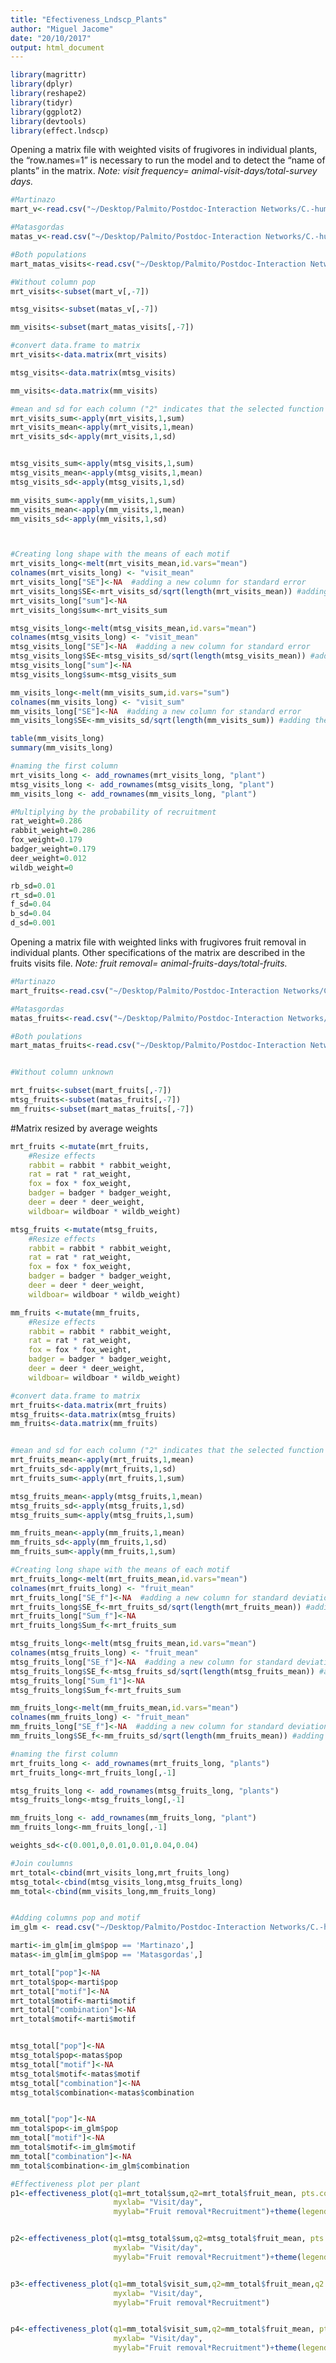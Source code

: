 ```yaml
---
title: "Efectiveness_Lndscp_Plants"
author: "Miguel Jacome"
date: "20/10/2017"
output: html_document
---
```


```r
library(magrittr)
library(dplyr)
library(reshape2)
library(tidyr)
library(ggplot2)
library(devtools)
library(effect.lndscp)
```


Opening a matrix file with weighted visits of frugivores in individual plants, the "row.names=1" is necessary to run the model and to detect the "name of plants" in the matrix. 
*Note: visit frequency= animal-visit-days/total-survey days.*

```r
#Martinazo
mart_v<-read.csv("~/Desktop/Palmito/Postdoc-Interaction Networks/C.-humilis-Fugivorous-Networks/Visitation rate/mart_visit.csv",header=TRUE,check.names=FALSE,row.names=1)

#Matasgordas
matas_v<-read.csv("~/Desktop/Palmito/Postdoc-Interaction Networks/C.-humilis-Fugivorous-Networks/Visitation rate/matas_visit.csv",header=TRUE,check.names=FALSE,row.names=1)

#Both populations
mart_matas_visits<-read.csv("~/Desktop/Palmito/Postdoc-Interaction Networks/C.-humilis-Fugivorous-Networks/Visitation rate/mart_mat_visit.csv",header=TRUE,check.names=FALSE,row.names=1)
```

```r
#Without column pop
mrt_visits<-subset(mart_v[,-7])

mtsg_visits<-subset(matas_v[,-7])

mm_visits<-subset(mart_matas_visits[,-7])

#convert data.frame to matrix
mrt_visits<-data.matrix(mrt_visits)

mtsg_visits<-data.matrix(mtsg_visits)

mm_visits<-data.matrix(mm_visits)

#mean and sd for each column ("2" indicates that the selected function will be applied to each column ("1" to rows))
mrt_visits_sum<-apply(mrt_visits,1,sum)
mrt_visits_mean<-apply(mrt_visits,1,mean)
mrt_visits_sd<-apply(mrt_visits,1,sd)


mtsg_visits_sum<-apply(mtsg_visits,1,sum)
mtsg_visits_mean<-apply(mtsg_visits,1,mean)
mtsg_visits_sd<-apply(mtsg_visits,1,sd)

mm_visits_sum<-apply(mm_visits,1,sum)
mm_visits_mean<-apply(mm_visits,1,mean)
mm_visits_sd<-apply(mm_visits,1,sd)



#Creating long shape with the means of each motif
mrt_visits_long<-melt(mrt_visits_mean,id.vars="mean")
colnames(mrt_visits_long) <- "visit_mean"
mrt_visits_long["SE"]<-NA  #adding a new column for standard error
mrt_visits_long$SE<-mrt_visits_sd/sqrt(length(mrt_visits_mean)) #adding the values of standard error
mrt_visits_long["sum"]<-NA
mrt_visits_long$sum<-mrt_visits_sum

mtsg_visits_long<-melt(mtsg_visits_mean,id.vars="mean")
colnames(mtsg_visits_long) <- "visit_mean"
mtsg_visits_long["SE"]<-NA  #adding a new column for standard error
mtsg_visits_long$SE<-mtsg_visits_sd/sqrt(length(mtsg_visits_mean)) #adding the values of standard error
mtsg_visits_long["sum"]<-NA
mtsg_visits_long$sum<-mtsg_visits_sum

mm_visits_long<-melt(mm_visits_sum,id.vars="sum")
colnames(mm_visits_long) <- "visit_sum"
mm_visits_long["SE"]<-NA  #adding a new column for standard error
mm_visits_long$SE<-mm_visits_sd/sqrt(length(mm_visits_sum)) #adding the values of standard error

table(mm_visits_long)
summary(mm_visits_long)

#naming the first column
mrt_visits_long <- add_rownames(mrt_visits_long, "plant")
mtsg_visits_long <- add_rownames(mtsg_visits_long, "plant")
mm_visits_long <- add_rownames(mm_visits_long, "plant")

```



```r

#Multiplying by the probability of recruitment
rat_weight=0.286
rabbit_weight=0.286
fox_weight=0.179
badger_weight=0.179
deer_weight=0.012
wildb_weight=0

rb_sd=0.01
rt_sd=0.01
f_sd=0.04
b_sd=0.04
d_sd=0.001
```


Opening a matrix file with weighted links with frugivores fruit removal in individual plants. Other specifications of the matrix are described in the fruits visits file. *Note: fruit removal= animal-fruits-days/total-fruits.*
```r
#Martinazo
mart_fruits<-read.csv("~/Desktop/Palmito/Postdoc-Interaction Networks/C.-humilis-Fugivorous-Networks/Fruit removal/mart_fruits.csv",header=TRUE,check.names=FALSE,row.names=1)

#Matasgordas
matas_fruits<-read.csv("~/Desktop/Palmito/Postdoc-Interaction Networks/C.-humilis-Fugivorous-Networks/Fruit removal/matas_fruits.csv",header=TRUE,check.names=FALSE,row.names=1)

#Both poulations
mart_matas_fruits<-read.csv("~/Desktop/Palmito/Postdoc-Interaction Networks/C.-humilis-Fugivorous-Networks/Fruit removal/mart_matas_fruits.csv",header=TRUE,check.names=FALSE,row.names=1)


#Without column unknown

mrt_fruits<-subset(mart_fruits[,-7])
mtsg_fruits<-subset(matas_fruits[,-7])
mm_fruits<-subset(mart_matas_fruits[,-7])
```


#Matrix resized by average weights
```r
mrt_fruits <-mutate(mrt_fruits,
    #Resize effects
    rabbit = rabbit * rabbit_weight,
    rat = rat * rat_weight,
    fox = fox * fox_weight,
    badger = badger * badger_weight,
    deer = deer * deer_weight,
    wildboar= wildboar * wildb_weight)

mtsg_fruits <-mutate(mtsg_fruits,
    #Resize effects
    rabbit = rabbit * rabbit_weight,
    rat = rat * rat_weight,
    fox = fox * fox_weight,
    badger = badger * badger_weight,
    deer = deer * deer_weight,
    wildboar= wildboar * wildb_weight)

mm_fruits <-mutate(mm_fruits,
    #Resize effects
    rabbit = rabbit * rabbit_weight,
    rat = rat * rat_weight,
    fox = fox * fox_weight,
    badger = badger * badger_weight,
    deer = deer * deer_weight,
    wildboar= wildboar * wildb_weight)

#convert data.frame to matrix
mrt_fruits<-data.matrix(mrt_fruits)
mtsg_fruits<-data.matrix(mtsg_fruits)
mm_fruits<-data.matrix(mm_fruits)


#mean and sd for each column ("2" indicates that the selected function will be applied to each column ("1" to rows))
mrt_fruits_mean<-apply(mrt_fruits,1,mean)
mrt_fruits_sd<-apply(mrt_fruits,1,sd)
mrt_fruits_sum<-apply(mrt_fruits,1,sum)

mtsg_fruits_mean<-apply(mtsg_fruits,1,mean)
mtsg_fruits_sd<-apply(mtsg_fruits,1,sd)
mtsg_fruits_sum<-apply(mtsg_fruits,1,sum)

mm_fruits_mean<-apply(mm_fruits,1,mean)
mm_fruits_sd<-apply(mm_fruits,1,sd)
mm_fruits_sum<-apply(mm_fruits,1,sum)

#Creating long shape with the means of each motif
mrt_fruits_long<-melt(mrt_fruits_mean,id.vars="mean")
colnames(mrt_fruits_long) <- "fruit_mean"
mrt_fruits_long["SE_f"]<-NA  #adding a new column for standard deviation
mrt_fruits_long$SE_f<-mrt_fruits_sd/sqrt(length(mrt_fruits_mean)) #adding the values of standard error
mrt_fruits_long["Sum_f"]<-NA  
mrt_fruits_long$Sum_f<-mrt_fruits_sum

mtsg_fruits_long<-melt(mtsg_fruits_mean,id.vars="mean")
colnames(mtsg_fruits_long) <- "fruit_mean"
mtsg_fruits_long["SE_f"]<-NA  #adding a new column for standard deviation
mtsg_fruits_long$SE_f<-mtsg_fruits_sd/sqrt(length(mtsg_fruits_mean)) #adding the values of standard deviation
mtsg_fruits_long["Sum_f1"]<-NA  
mtsg_fruits_long$Sum_f<-mrt_fruits_sum

mm_fruits_long<-melt(mm_fruits_mean,id.vars="mean")
colnames(mm_fruits_long) <- "fruit_mean"
mm_fruits_long["SE_f"]<-NA  #adding a new column for standard deviation
mm_fruits_long$SE_f<-mm_fruits_sd/sqrt(length(mm_fruits_mean)) #adding the values of standard deviation

#naming the first column
mrt_fruits_long <- add_rownames(mrt_fruits_long, "plants")
mrt_fruits_long<-mrt_fruits_long[,-1]

mtsg_fruits_long <- add_rownames(mtsg_fruits_long, "plants")
mtsg_fruits_long<-mtsg_fruits_long[,-1]

mm_fruits_long <- add_rownames(mm_fruits_long, "plant")
mm_fruits_long<-mm_fruits_long[,-1]

weights_sd<-c(0.001,0,0.01,0.01,0.04,0.04)

#Join coulumns
mrt_total<-cbind(mrt_visits_long,mrt_fruits_long)
mtsg_total<-cbind(mtsg_visits_long,mtsg_fruits_long)
mm_total<-cbind(mm_visits_long,mm_fruits_long)


#Adding columns pop and motif
im_glm <- read.csv("~/Desktop/Palmito/Postdoc-Interaction Networks/C.-humilis-Fugivorous-Networks/Interaction Motifs/Ant_Mutual_deer/im_lda_4.csv")

marti<-im_glm[im_glm$pop == 'Martinazo',]
matas<-im_glm[im_glm$pop == 'Matasgordas',]

mrt_total["pop"]<-NA
mrt_total$pop<-marti$pop
mrt_total["motif"]<-NA
mrt_total$motif<-marti$motif
mrt_total["combination"]<-NA
mrt_total$motif<-marti$motif


mtsg_total["pop"]<-NA
mtsg_total$pop<-matas$pop
mtsg_total["motif"]<-NA
mtsg_total$motif<-matas$motif
mtsg_total["combination"]<-NA
mtsg_total$combination<-matas$combination


mm_total["pop"]<-NA
mm_total$pop<-im_glm$pop
mm_total["motif"]<-NA
mm_total$motif<-im_glm$motif
mm_total["combination"]<-NA
mm_total$combination<-im_glm$combination

#Effectiveness plot per plant
p1<-effectiveness_plot(q1=mrt_total$sum,q2=mrt_total$fruit_mean, pts.color= mrt_total$motif,pts.size=3, nlines=20,
                       myxlab= "Visit/day",
                       myylab="Fruit removal*Recruitment")+theme(legend.title =element_blank())+theme(legend.text=element_text(size=rel(1.3)))+ theme(axis.title.x = element_text(size=15),axis.text.x = element_text(vjust=0.5, size=14))+theme(legend.position = c(0.15,0.9))+theme(axis.title.y = element_text(size=15),axis.text.y = element_text(vjust=0.5, size=14))+ggtitle("Martinazo")


p2<-effectiveness_plot(q1=mtsg_total$sum,q2=mtsg_total$fruit_mean, pts.color= mtsg_total$motif,pts.size=3, nlines=16,
                       myxlab= "Visit/day",
                       myylab="Fruit removal*Recruitment")+theme(legend.position = c(0.2,0.9))+theme(legend.title =element_blank())+theme(legend.text=element_text(size=rel(1.3)))+ theme(axis.title.x = element_text(size=15),axis.text.x = element_text(vjust=0.5, size=14))+theme(axis.title.y = element_text(size=15),axis.text.y = element_text(vjust=0.5, size=14))+ggtitle("Matasgordas")


p3<-effectiveness_plot(q1=mm_total$visit_sum,q2=mm_total$fruit_mean,q2.error=weights_sd, pts.color=mm_total$pop, pts.size=3, nlines=9,
                       myxlab= "Visit/day",
                       myylab="Fruit removal*Recruitment")


p4<-effectiveness_plot(q1=mm_total$visit_sum,q2=mm_total$fruit_mean, pts.color=mm_total$motif, pts.size=5, pts.shape =mm_total$pop,  nlines=25,
                       myxlab= "Visit/day",
                       myylab="Fruit removal*Recruitment")+theme(legend.title =element_blank())+theme(legend.text=element_text(size=rel(1.3)))+ theme(axis.title.x = element_text(size=15),axis.text.x = element_text(vjust=0.5, size=14))+theme(legend.position = c(0.15,0.85))+theme(axis.title.y = element_text(size=15),axis.text.y = element_text(vjust=0.5, size=14))
```
